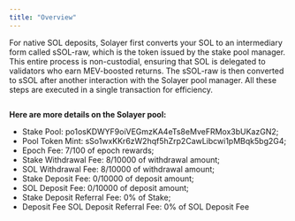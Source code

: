 ```yaml
---
title: "Overview"
---
```


For native SOL deposits, Solayer first converts your SOL to an intermediary form called sSOL-raw, which is the token issued by the stake pool manager. This entire process is non-custodial, ensuring that SOL is delegated to validators who earn MEV-boosted returns. The sSOL-raw is then converted to sSOL after another interaction with the Solayer pool manager. All these steps are executed in a single transaction for efficiency.

<Frame><img src="https://2113331469-files.gitbook.io/~/files/v0/b/gitbook-x-prod.appspot.com/o/spaces%2FzYM0pEemeu6F3UKGPAZE%2Fuploads%2FoQGghGD3fQfLJgGF4Wvx%2Fimage.png?alt=media&token=a5bc0774-61b9-4333-9664-80f2c88e62bd" alt="" /></Frame>

**Here are more details on the Solayer pool:**

* Stake Pool: po1osKDWYF9oiVEGmzKA4eTs8eMveFRMox3bUKazGN2;
* Pool Token Mint: sSo1wxKKr6zW2hqf5hZrp2CawLibcwi1pMBqk5bg2G4;
* Epoch Fee: 7/100 of epoch rewards;
* Stake Withdrawal Fee: 8/10000 of withdrawal amount;
* SOL Withdrawal Fee: 8/10000 of withdrawal amount;
* Stake Deposit Fee: 0/10000 of deposit amount;
* SOL Deposit Fee: 0/10000 of deposit amount;
* Stake Deposit Referral Fee: 0% of Stake;
* Deposit Fee SOL Deposit Referral Fee: 0% of SOL Deposit Fee

